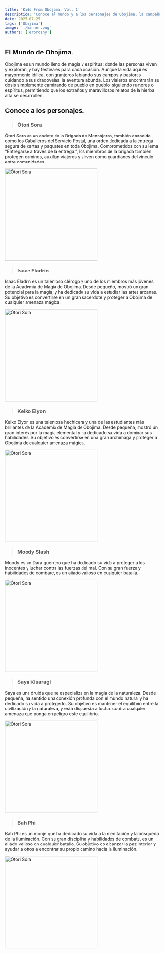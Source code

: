 ```yaml
---
title: 'Kids From Obojima, Vol. 1'
description: 'Conoce al mundo y a los personajes de Obojima, la campaña de los viernes.'
date: 2025-07-25
tags: ['Obojima']
image: './banner.png'
authors: ['eroroshy']
---
```


## El Mundo de Obojima.

Obojima es un mundo lleno de magia y espíritus: donde las personas viven y exploran, y hay festivales para cada ocasión. Aunque la vida aquí es mayormente idílica, con granjeros labrando sus campos y pastores cuidando a sus dragovejas, la aventura abunda. Los viajeros encontrarán su dosis simplemente caminando de pueblo en pueblo, siguiendo rumores o espíritus, permitiendo que los extraños y maravillosos relatos de la hierba alta se desarrollen.

## Conoce a los personajes.

>### Ōtori Sora

Ōtori Sora es un cadete de la Brigada de Mensajeros, también conocida como los Caballeros del Servicio Postal, una orden dedicada a la entrega segura de cartas y paquetes en toda Obojima. Comprometidos con su lema “Entregarse a través de la entrega.”, los miembros de la brigada también protegen caminos, auxilian viajeros y sirven como guardianes del vínculo entre comunidades. 

<img src="https://sdmntprwestus3.oaiusercontent.com/files/00000000-1f80-61fd-bb17-03b8c1a8fd33/raw?se=2025-08-22T17%3A22%3A56Z&sp=r&sv=2024-08-04&sr=b&scid=e14602b8-d229-5a87-8afd-00ac4266c8f6&skoid=a3412ad4-1a13-47ce-91a5-c07730964f35&sktid=a48cca56-e6da-484e-a814-9c849652bcb3&skt=2025-08-22T15%3A31%3A47Z&ske=2025-08-23T15%3A31%3A47Z&sks=b&skv=2024-08-04&sig=8%2B2gjzF7DaQ7fV8r9tB3gvsFmW3sdc9oMLrGFV3VS0Y%3D" height="300px" alt="Ōtori Sora" />

>### Isaac Eladrin

Isaac Eladrin es un talentoso clérogp y uno de los miembros más jóvenes de la Academia de Magia de Obojima. Desde pequeño, mostró un gran potencial para la magia, y ha dedicado su vida a estudiar las artes arcanas. Su objetivo es convertirse en un gran sacerdote y proteger a Obojima de cualquier amenaza mágica.

<img src="https://sdmntprwestus3.oaiusercontent.com/files/00000000-1f80-61fd-bb17-03b8c1a8fd33/raw?se=2025-08-22T17%3A22%3A56Z&sp=r&sv=2024-08-04&sr=b&scid=e14602b8-d229-5a87-8afd-00ac4266c8f6&skoid=a3412ad4-1a13-47ce-91a5-c07730964f35&sktid=a48cca56-e6da-484e-a814-9c849652bcb3&skt=2025-08-22T15%3A31%3A47Z&ske=2025-08-23T15%3A31%3A47Z&sks=b&skv=2024-08-04&sig=8%2B2gjzF7DaQ7fV8r9tB3gvsFmW3sdc9oMLrGFV3VS0Y%3D" height="300px" alt="Ōtori Sora" />

>### Keiko Elyon

Keiko Elyon es una talentosa hechicera y una de las estudiantes más brillantes de la Academia de Magia de Obojima. Desde pequeña, mostró un gran interés por la magia elemental y ha dedicado su vida a dominar sus habilidades. Su objetivo es convertirse en una gran archimaga y proteger a Obojima de cualquier amenaza mágica.

<img src="https://sdmntprwestus3.oaiusercontent.com/files/00000000-1f80-61fd-bb17-03b8c1a8fd33/raw?se=2025-08-22T17%3A22%3A56Z&sp=r&sv=2024-08-04&sr=b&scid=e14602b8-d229-5a87-8afd-00ac4266c8f6&skoid=a3412ad4-1a13-47ce-91a5-c07730964f35&sktid=a48cca56-e6da-484e-a814-9c849652bcb3&skt=2025-08-22T15%3A31%3A47Z&ske=2025-08-23T15%3A31%3A47Z&sks=b&skv=2024-08-04&sig=8%2B2gjzF7DaQ7fV8r9tB3gvsFmW3sdc9oMLrGFV3VS0Y%3D" height="300px" alt="Ōtori Sora" />

>### Moody Slash

Moody es un Dara guerrero que ha dedicado su vida a proteger a los inocentes y luchar contra las fuerzas del mal. Con su gran fuerza y habilidades de combate, es un aliado valioso en cualquier batalla.

<img src="https://sdmntprwestus3.oaiusercontent.com/files/00000000-1f80-61fd-bb17-03b8c1a8fd33/raw?se=2025-08-22T17%3A22%3A56Z&sp=r&sv=2024-08-04&sr=b&scid=e14602b8-d229-5a87-8afd-00ac4266c8f6&skoid=a3412ad4-1a13-47ce-91a5-c07730964f35&sktid=a48cca56-e6da-484e-a814-9c849652bcb3&skt=2025-08-22T15%3A31%3A47Z&ske=2025-08-23T15%3A31%3A47Z&sks=b&skv=2024-08-04&sig=8%2B2gjzF7DaQ7fV8r9tB3gvsFmW3sdc9oMLrGFV3VS0Y%3D" height="300px" alt="Ōtori Sora" />

>### Saya Kisaragi

Saya es una druida que se especializa en la magia de la naturaleza. Desde pequeña, ha sentido una conexión profunda con el mundo natural y ha dedicado su vida a protegerlo. Su objetivo es mantener el equilibrio entre la civilización y la naturaleza, y está dispuesta a luchar contra cualquier amenaza que ponga en peligro este equilibrio.

<img src="https://sdmntprwestus3.oaiusercontent.com/files/00000000-1f80-61fd-bb17-03b8c1a8fd33/raw?se=2025-08-22T17%3A22%3A56Z&sp=r&sv=2024-08-04&sr=b&scid=e14602b8-d229-5a87-8afd-00ac4266c8f6&skoid=a3412ad4-1a13-47ce-91a5-c07730964f35&sktid=a48cca56-e6da-484e-a814-9c849652bcb3&skt=2025-08-22T15%3A31%3A47Z&ske=2025-08-23T15%3A31%3A47Z&sks=b&skv=2024-08-04&sig=8%2B2gjzF7DaQ7fV8r9tB3gvsFmW3sdc9oMLrGFV3VS0Y%3D" height="300px" alt="Ōtori Sora" />

>### Bah Phi

Bah Phi es un monje que ha dedicado su vida a la meditación y la búsqueda de la iluminación. Con su gran disciplina y habilidades de combate, es un aliado valioso en cualquier batalla. Su objetivo es alcanzar la paz interior y ayudar a otros a encontrar su propio camino hacia la iluminación.

<img src="https://sdmntprwestus3.oaiusercontent.com/files/00000000-1f80-61fd-bb17-03b8c1a8fd33/raw?se=2025-08-22T17%3A22%3A56Z&sp=r&sv=2024-08-04&sr=b&scid=e14602b8-d229-5a87-8afd-00ac4266c8f6&skoid=a3412ad4-1a13-47ce-91a5-c07730964f35&sktid=a48cca56-e6da-484e-a814-9c849652bcb3&skt=2025-08-22T15%3A31%3A47Z&ske=2025-08-23T15%3A31%3A47Z&sks=b&skv=2024-08-04&sig=8%2B2gjzF7DaQ7fV8r9tB3gvsFmW3sdc9oMLrGFV3VS0Y%3D" height="300px" alt="Ōtori Sora" />
